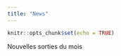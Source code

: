 ```yaml
---
title: "News"
---
```


```r
knitr::opts_chunk$set(echo = TRUE)
```

Nouvelles sorties du mois
